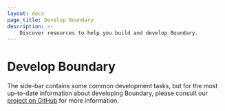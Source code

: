 ```yaml
---
layout: docs
page_title: Develop Boundary
description: >-
    Discover resources to help you build and develop Boundary.
---
```


# Develop Boundary

The side-bar contains some common development tasks, but for the most up-to-date information about developing Boundary, please consult
our [project on GitHub](https://github.com/hashicorp/boundary) for more information.
